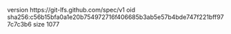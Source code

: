version https://git-lfs.github.com/spec/v1
oid sha256:c56b15bfa0a1e20b754972716f406685b3ab5e57b4bde747f221bff977c7c3b6
size 1077
